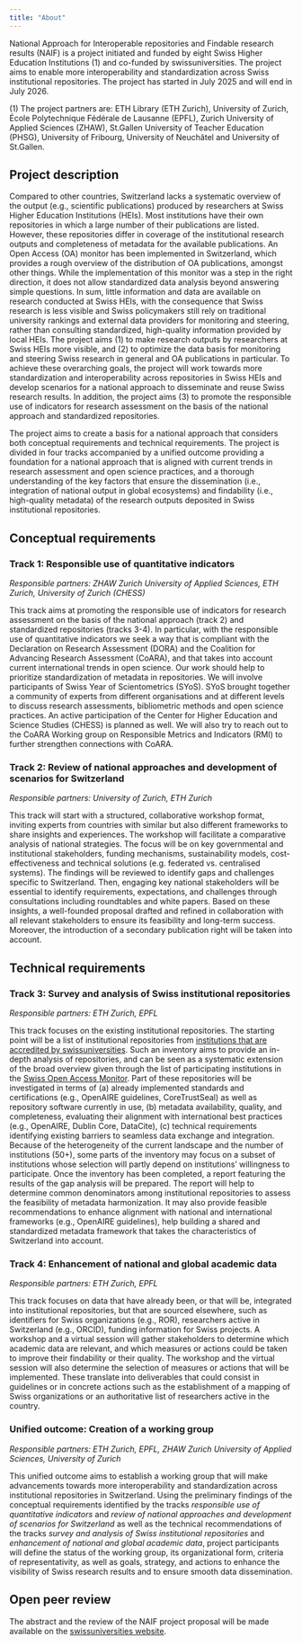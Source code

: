 ```yaml
---
title: "About"
---
```


<!-- ## Plain language description  -->

National Approach for Interoperable repositories and Findable research results (NAIF) is a project initiated and funded by eight Swiss Higher Education Institutions (1) and co-funded by swissuniversities.
The project aims to enable more interoperability and standardization across Swiss institutional repositories.
The project has started in July 2025 and will end in July 2026.

\(1) The project partners are: ETH Library (ETH Zurich), University of Zurich, École Polytechnique Fédérale de Lausanne (EPFL), Zurich University of Applied Sciences (ZHAW), St.Gallen University of Teacher Education (PHSG), University of Fribourg, University of Neuchâtel and University of St.Gallen.

## Project description

Compared to other countries, Switzerland lacks a systematic overview of the output (e.g., scientific publications) produced by researchers at Swiss Higher Education Institutions (HEIs).
Most institutions have their own repositories in which a large number of their publications are listed.
However, these repositories differ in coverage of the institutional research outputs and completeness of metadata for the available publications.
An Open Access (OA) monitor has been implemented in Switzerland, which provides a rough overview of the distribution of OA
publications, amongst other things.
While the implementation of this monitor was a step in the right direction, it does not allow standardized data analysis beyond answering simple questions.
In sum, little information and data are available on research conducted at Swiss HEIs, with the consequence that Swiss research is less visible and Swiss policymakers still rely on traditional university rankings and external data providers for monitoring and steering, rather than consulting standardized, high-quality information provided by local HEIs.
The project aims
(1) to make research outputs by researchers at Swiss HEIs more visible, and
(2) to optimize the data basis for monitoring and steering Swiss research in general and OA publications in particular.
To achieve these overarching goals, the project will work towards more standardization and interoperability across repositories in Swiss HEIs and develop scenarios for a national approach to disseminate and reuse Swiss research results. In addition, the project aims (3) to promote the responsible use of indicators for research assessment on the basis of the national approach and standardized repositories.

The project aims to create a basis for a national approach that considers both conceptual requirements and technical requirements.
The project is divided in four tracks accompanied by a unified outcome providing a foundation for a national approach that is aligned with current trends in research assessment and open science practices, and a thorough understanding of the key factors that ensure the dissemination (i.e., integration of national output in global ecosystems) and findability (i.e., high-quality metadata) of the research outputs deposited in Swiss institutional repositories.

## Conceptual requirements
### Track 1: Responsible use of quantitative indicators
*Responsible partners: ZHAW Zurich University of Applied Sciences, ETH Zurich, University of Zurich (CHESS)*

This track aims at promoting the responsible use of indicators for research assessment on the basis of the national approach (track 2) and standardized repositories (tracks 3-4).
In particular, with the responsible use of quantitative indicators we seek a way that is compliant with the Declaration on Research Assessment (DORA) and the Coalition for Advancing Research Assessment (CoARA), and that takes into account current international trends in open science. Our work should help to prioritize standardization of metadata in repositories. We will involve participants of Swiss Year of Scientometrics (SYoS). SYoS brought together a community of experts from different organisations and at different levels to discuss research assessments, bibliometric methods and open science practices. An active participation of the Center for Higher Education and Science Studies (CHESS) is planned as well. We will also try to reach out to the CoARA Working group on Responsible Metrics and Indicators (RMI) to further strengthen connections with CoARA.


### Track 2: Review of national approaches and development of scenarios for Switzerland
*Responsible partners: University of Zurich, ETH Zurich*

This track will start with a structured, collaborative workshop format, inviting experts from countries with similar but also different frameworks to share insights and experiences. The workshop will facilitate a comparative analysis of national strategies. The focus will be on key governmental and institutional stakeholders, funding mechanisms, sustainability models, cost-effectiveness and technical solutions (e.g. federated vs. centralised systems). The findings will be reviewed to identify gaps and challenges specific to Switzerland.
Then, engaging key national stakeholders will be essential to identify requirements, expectations, and challenges through consultations including roundtables and white papers. Based on these insights, a well-founded proposal drafted and refined in collaboration with all relevant stakeholders to ensure its feasibility and long-term success. Moreover, the introduction of a secondary publication right will be taken into account.

## Technical requirements
### Track 3: Survey and analysis of Swiss institutional repositories
*Responsible partners: ETH Zurich, EPFL*

This track focuses on the existing institutional repositories.
The starting point will be a list of institutional repositories from [institutions that are accredited by swissuniversities](https://www.swissuniversities.ch/en/topics/studying/accredited-swiss-higher-education-institutions-1).
Such an inventory aims to provide an in-depth analysis of repositories, and can be seen as a systematic extension of the broad overview given through the
list of participating institutions in the [Swiss Open Access Monitor](https://oamonitor.ch/wiki/participating-institutions-repo-monitor/).
Part of these repositories will be investigated in terms of
(a) already implemented standards and certifications (e.g., OpenAIRE guidelines, CoreTrustSeal) as well as repository software currently in use,
(b) metadata availability, quality, and completeness, evaluating their alignment with international best practices
(e.g., OpenAIRE, Dublin Core, DataCite), 
(c) technical requirements identifying existing barriers to seamless data exchange and integration.
Because of the heterogeneity of the current landscape and the number of institutions (50+), some parts of the inventory may focus on a subset of institutions whose selection will partly depend on institutions' willingness to participate.
Once the inventory has been completed, a report featuring the results of the gap analysis will be prepared.
The report will help to determine common denominators among institutional repositories to assess the feasibility of metadata harmonization.
It may also provide feasible recommendations to enhance alignment with national and international frameworks (e.g., OpenAIRE guidelines), help building a shared and standardized metadata framework that takes the characteristics of Switzerland into account.


### Track 4: Enhancement of national and global academic data
*Responsible partners: ETH Zurich, EPFL*

This track focuses on data that have already been, or that will be, integrated into institutional repositories, but that are sourced elsewhere, such as identifiers for Swiss organizations (e.g., ROR), researchers active in Switzerland (e.g., ORCID), funding information for Swiss projects. A workshop and a virtual session will gather stakeholders to determine which academic data are relevant, and which measures or actions could be taken to improve their findability or their quality.
The workshop and the virtual session will also determine the selection of measures or actions that will be implemented. These translate into deliverables that could consist in guidelines or in concrete actions such as the establishment of a mapping of Swiss organizations or an authoritative list of researchers active in the country.


### Unified outcome: Creation of a working group
*Responsible partners: ETH Zurich, EPFL, ZHAW Zurich University of Applied Sciences, University of Zurich*

This unified outcome aims to establish a working group that will make advancements towards more interoperability and standardization across institutional repositories in Switzerland.
Using the preliminary findings of the conceptual requirements identified by the tracks *responsible use of quantitative indicators* and *review of national approaches and development of scenarios for Switzerland* as well as the technical recommendations of the tracks *survey and analysis of Swiss institutional repositories* and *enhancement of national and global academic data*, project participants will define the status of the working group, its organizational form, criteria of representativity, as well as goals, strategy, and actions to enhance the visibility of Swiss research results and to ensure smooth data dissemination.


## Open peer review

The abstract and the review of the NAIF project proposal will be made available on the [swissuniversities website](https://www.swissuniversities.ch/en/topics/open-science/open-science-programme). 